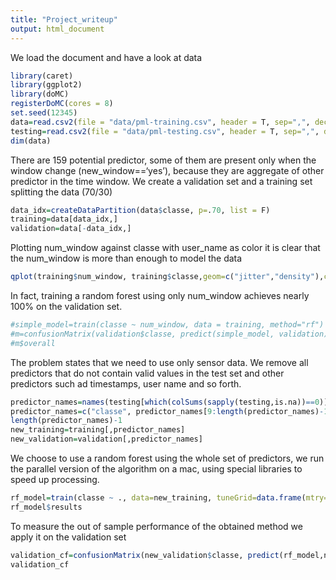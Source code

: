 ```yaml
---
title: "Project_writeup"
output: html_document
---
```

We load the document and have a look at data
```r
library(caret)
library(ggplot2)
library(doMC)
registerDoMC(cores = 8)
set.seed(12345)
data=read.csv2(file = "data/pml-training.csv", header = T, sep=",", dec=".", na.strings=c("#DIV/0!", "NA"), strip.white=T)
testing=read.csv2(file = "data/pml-testing.csv", header = T, sep=",", dec=".", na.strings=c("#DIV/0!", "NA"), strip.white=T)
dim(data)
```
There are 159 potential predictor, some of them are present only when the window change (new_window=='yes'), because they are aggregate of other predictor in the time window.
We create a validation set and a training set splitting the data (70/30)
```r
data_idx=createDataPartition(data$classe, p=.70, list = F)
training=data[data_idx,]
validation=data[-data_idx,]
```
Plotting num_window against classe with user_name as color it is clear that the num_window is more than enough to model the data
```r
qplot(training$num_window, training$classe,geom=c("jitter","density"),col=training$user_name)
```
In fact, training a random forest using only num_window achieves nearly 100% on the validation set.
```r
#simple_model=train(classe ~ num_window, data = training, method="rf")
#m=confusionMatrix(validation$classe, predict(simple_model, validation))
#m$overall
```
The problem states that we need to use only sensor data.
We remove all predictors that do not contain valid values in the test set and other predictors such ad timestamps, user name and so forth.
```r
predictor_names=names(testing[which(colSums(sapply(testing,is.na))==0)])
predictor_names=c("classe", predictor_names[9:length(predictor_names)-1])
length(predictor_names)-1
new_training=training[,predictor_names]
new_validation=validation[,predictor_names]
```
We choose to use a random forest using the whole set of predictors, we run the parallel version of the algorithm on a mac, using special libraries to speed up processing.
```r
rf_model=train(classe ~ ., data=new_training, tuneGrid=data.frame(mtry=5), method="parRF")
rf_model$results
```
To measure the out of sample performance of the obtained method we apply it on the validation set
```r
validation_cf=confusionMatrix(new_validation$classe, predict(rf_model,new_validation))
validation_cf
```
